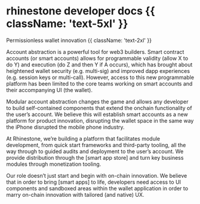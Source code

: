 # rhinestone developer docs {{ className: 'text-5xl' }}

Permissionless wallet innovation {{ className: 'text-2xl' }}

[//]: # 'TODO add ecosystem overview graphic'

Account abstraction is a powerful tool for web3 builders. Smart contract accounts (or smart accounts) allows for programmable validity (allow X to do Y) and execution (do Z and then Y if A occurs), which has brought about heightened wallet security (e.g. multi-sig) and improved dapp experiences (e.g. session keys or multi-call). However, access to this new programmable platform has been limited to the core teams working on smart accounts and their accompanying UI (the wallet).

Modular account abstraction changes the game and allows any developer to build self-contained components that extend the onchain functionality of the user’s account. We believe this will establish smart accounts as a new platform for product innovation, disrupting the wallet space in the same way the iPhone disrupted the mobile phone industry.

At Rhinestone, we’re building a platform that facilitates module development, from quick start frameworks and third-party tooling, all the way through to guided audits and deployment to the user’s account. We provide distribution through the [smart app store] and turn key business modules through monetization tooling.

Our role doesn’t just start and begin with on-chain innovation. We believe that in order to bring [smart apps] to life, developers need access to UI components and sandboxed areas within the wallet application in order to marry on-chain innovation with tailored (and native) UX.
